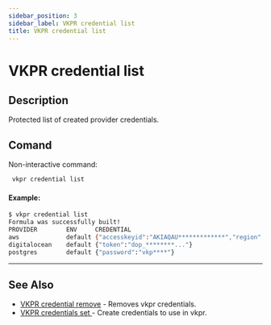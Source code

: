 ```yaml
---
sidebar_position: 3
sidebar_label: VKPR credential list
title: VKPR credential list
---
```


# VKPR credential list

## Description

Protected list of created provider credentials.

## Comand

Non-interactive command:

```sh
 vkpr credential list
```
#### Example:
```bash
$ vkpr credential list
Formula was successfully built!
PROVIDER     	ENV    	CREDENTIAL         
aws          	default	{"accesskeyid":"AKIAQAU*************","region":"us-e*****","secretaccesskey":"7MZU********..."}
digitalocean 	default	{"token":"dop_********..."}                                                                                                                                        
postgres     	default	{"password":"vkp****"}                                                                         

```
---

## See Also

- [VKPR credential remove](/docs/commands/credential/delete) - Removes vkpr credentials.
- [VKPR credentials set ](/docs/commands/credential/set ) - Create credentials to use in vkpr.
